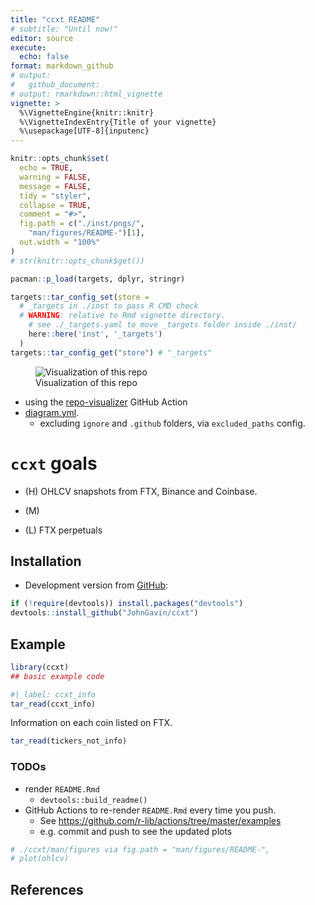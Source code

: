 ```yaml
---
title: "ccxt README"
# subtitle: "Until now!"
editor: source
execute:
  echo: false
format: markdown_github
# output:
#   github_document:
# output: rmarkdown::html_vignette
vignette: >
  %\VignetteEngine{knitr::knitr}
  %\VignetteIndexEntry{Title of your vignette}
  %\usepackage[UTF-8]{inputenc}
---
```


<!-- README.md is generated from README.qmd. 
  Please edit that file. 
-->

```r
knitr::opts_chunk$set(
  echo = TRUE, 
  warning = FALSE, 
  message = FALSE, 
  tidy = "styler",
  collapse = TRUE,
  comment = "#>",
  fig.path = c("./inst/pngs/", 
    "man/figures/README-")[1],
  out.width = "100%"
)
# str(knitr::opts_chunk$get())
```
```r
pacman::p_load(targets, dplyr, stringr)

targets::tar_config_set(store = 
  # _targets in ./inst to pass R CMD check
  # WARNING: relative to Rmd vignette directory.
    # see ./_targets.yaml to move _targets folder inside ./inst/
    here::here('inst', '_targets')
  )
targets::tar_config_get("store") # "_targets"
```

![Visualization of this repo](./diagram.svg)

+ using the [repo-visualizer](https://github.com/githubocto/repo-visualizer) GitHub Action
+ [diagram.yml](/.github/workflows/diagram.yml). 
  + excluding `ignore` and `.github` folders, via `excluded_paths` config.


# `ccxt` goals

<!-- badges: start -->

<!-- badges: end -->

-   \(H\) OHLCV snapshots from FTX, Binance and Coinbase.

-   \(M\)

-   \(L\) FTX perpetuals

## Installation

<!-- You can install the released version of ccxt from [CRAN](https://CRAN.R-project.org) with: 
``` r
install.packages("ccxt")
```
-->

-   Development version from [GitHub](https://github.com/JohnGavin/ccxt):

``` r
if (!require(devtools)) install.packages("devtools")
devtools::install_github("JohnGavin/ccxt")
```

## Example

```r
library(ccxt)
## basic example code
```

```r
#| label: ccxt_info
tar_read(ccxt_info)
```
Information on each coin listed on FTX.
```r
tar_read(tickers_not_info)
```

### TODOs

-   render `README.Rmd`
    -   `devtools::build_readme()`
-   GitHub Actions to re-render `README.Rmd` every time you push.
    -   See <https://github.com/r-lib/actions/tree/master/examples>
    -   e.g. commit and push to see the updated plots

```r
# ./ccxt/man/figures via fig.path = "man/figures/README-",
# plot(ohlcv)
```

## References
